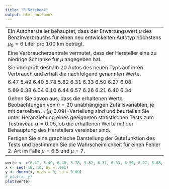 ```yaml
---
title: "R Notebook"
output: html_notebook
---
```


---
Ein Autohersteller behauptet, dass der Erwartungswert $\mu$ des Benzinverbrauchs für einen neu entwickelten Autotyp höchstens $\mu_0 = 6$ Liter pro 100 km beträgt.
Eine Verbraucherzentrale vermutet, dass der Hersteller eine zu niedrige Schranke für $μ$ angegeben hat.
Sie überprüft deshalb 20 Autos des neuen Typs auf ihren Verbrauch und erhält die nachfolgend genannten Werte.
6.47 5.49 6.40 5.78 5.82 6.31 6.33 6.50 6.27 6.08
5.69 6.38 6.04 6.10 6.44 6.57 6.26 6.21 6.40 6.34
Gehen Sie davon aus, dass die erhaltenen Werte Beobachtungen von $n = 20$ unabhängigen Zufallsvariablen, je mit derselben $\mathcal{N}(\mu, 0.09)$-Verteilung sind und beurteilen Sie unter Heranziehung eines geeigneten statistischen Tests zum Testniveau $\alpha = 0.05$, ob die erhaltenen Werte mit der Behauptung des Herstellers vereinbar sind.
Fertigen Sie eine graphische Darstellung der Gütefunktion des Tests und bestimmen Sie die Wahrscheinlichkeit für einen Fehler 2. Art im Falle $\mu = 6.5$ und $\mu = 7$.
---
```r
werte <- c(6.47, 5.49, 6.40, 5.78, 5.82, 6.31, 6.33, 6.50, 6.27, 6.08, 5.69, 6.38, 6.04, 6.10, 6.44, 6.57, 6.26, 6.21, 6.40, 6.34)
x <- seq(-10, 10, by = .001)
y <- dnorm(x, mean = 0, sd = 0.09)
# plot(x, y)
plot(werte)
```
